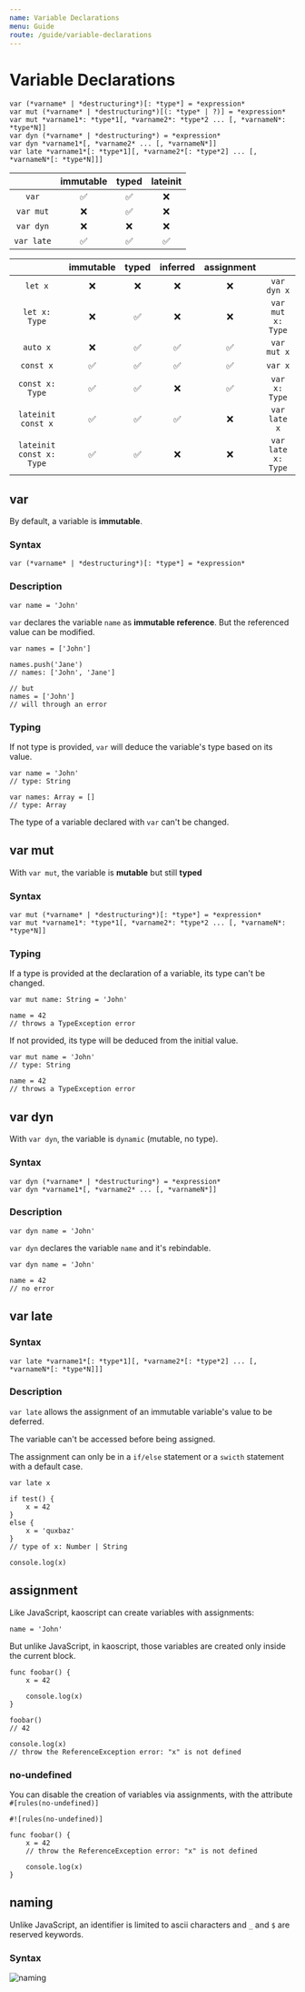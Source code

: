 ```yaml
---
name: Variable Declarations
menu: Guide
route: /guide/variable-declarations
---
```


# Variable Declarations


```syntax
var (*varname* | *destructuring*)[: *type*] = *expression*
var mut (*varname* | *destructuring*)[(: *type* | ?)] = *expression*
var mut *varname1*: *type*1[, *varname2*: *type*2 ... [, *varnameN*: *type*N]]
var dyn (*varname* | *destructuring*) = *expression*
var dyn *varname1*[, *varname2* ... [, *varnameN*]]
var late *varname1*[: *type*1][, *varname2*[: *type*2] ... [, *varnameN*[: *type*N]]]
```

|            | immutable | typed | lateinit |
| :--------: | :-------: | :---: | :------: |
|   `var`    |    ✅     |  ✅   |    ❌    |
| `var mut`  |    ❌     |  ✅   |    ❌    |
| `var dyn`  |    ❌     |  ❌   |    ❌    |
| `var late` |    ✅     |  ✅   |    ✅    |


|                          | immutable | typed | inferred | assignment |                    |
| :----------------------: | :-------: | :---: | :------: | :--------: | :----------------: |
|         `let x`          |    ❌     |  ❌   |    ❌    |     ❌     |    `var dyn x`     |
|      `let x: Type`       |    ❌     |  ✅   |    ❌    |     ❌     | `var mut x: Type`  |
|         `auto x`         |    ❌     |  ✅   |    ✅    |     ✅     |    `var mut x`     |
|        `const x`         |    ✅     |  ✅   |    ✅    |     ✅     |      `var x`       |
|     `const x: Type`      |    ✅     |  ✅   |    ❌    |     ✅     |   `var x: Type`    |
|    `lateinit const x`    |    ✅     |  ✅   |    ✅    |     ❌     |    `var late x`    |
| `lateinit const x: Type` |    ✅     |  ✅   |    ❌    |     ❌     | `var late x: Type` |


## var

By default, a variable is **immutable**.

### Syntax

```syntax
var (*varname* | *destructuring*)[: *type*] = *expression*
```

### Description

```kaoscript
var name = 'John'
```

`var` declares the variable `name` as **immutable reference**. But the referenced value can be modified.

```kaoscript
var names = ['John']

names.push('Jane')
// names: ['John', 'Jane']

// but
names = ['John']
// will through an error
```

### Typing

If not type is provided, `var` will deduce the variable's type based on its value.

```kaoscript
var name = 'John'
// type: String

var names: Array = []
// type: Array
```

The type of a variable declared with `var` can't be changed.

## var mut

With `var mut`, the variable is **mutable** but still **typed**

### Syntax

```syntax
var mut (*varname* | *destructuring*)[: *type*] = *expression*
var mut *varname1*: *type*1[, *varname2*: *type*2 ... [, *varnameN*: *type*N]]
```

### Typing

If a type is provided at the declaration of a variable, its type can't be changed.

```kaoscript
var mut name: String = 'John'

name = 42
// throws a TypeException error
```

If not provided, its type will be deduced from the initial value.

```kaoscript
var mut name = 'John'
// type: String

name = 42
// throws a TypeException error
```

## var dyn

With `var dyn`, the variable is `dynamic` (mutable, no type).

### Syntax

```syntax
var dyn (*varname* | *destructuring*) = *expression*
var dyn *varname1*[, *varname2* ... [, *varnameN*]]
```

### Description

```kaoscript
var dyn name = 'John'
```

`var dyn` declares the variable `name` and it's rebindable.

```kaoscript
var dyn name = 'John'

name = 42
// no error
```

## var late

### Syntax

```syntax
var late *varname1*[: *type*1][, *varname2*[: *type*2] ... [, *varnameN*[: *type*N]]]
```

### Description

`var late` allows the assignment of an immutable variable's value to be deferred.

The variable can't be accessed before being assigned.

The assignment can only be in a `if/else` statement or a `swicth` statement with a default case.

```kaoscript
var late x

if test() {
	x = 42
}
else {
	x = 'quxbaz'
}
// type of x: Number | String

console.log(x)
```

## assignment

Like JavaScript, kaoscript can create variables with assignments:

```kaoscript
name = 'John'
```

But unlike JavaScript, in kaoscript, those variables are created only inside the current block.

```kaoscript
func foobar() {
	x = 42

	console.log(x)
}

foobar()
// 42

console.log(x)
// throw the ReferenceException error: "x" is not defined
```

### no-undefined

You can disable the creation of variables via assignments, with the attribute `#[rules(no-undefined)]`

```kaoscript
#![rules(no-undefined)]

func foobar() {
	x = 42
	// throw the ReferenceException error: "x" is not defined

	console.log(x)
}
```

## naming

Unlike JavaScript, an identifier is limited to ascii characters and `_` and `$` are reserved keywords.

### Syntax

![naming](@images/guide/variable-declarations/naming.svg)
